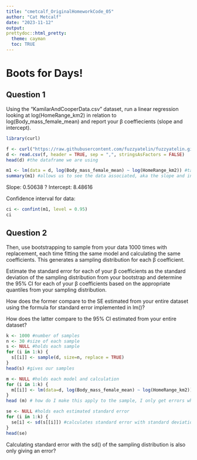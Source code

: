 ```yaml
---
title: "cmetcalf_OriginalHomeworkCode_05"
author: "Cat Metcalf"
date: "2023-11-12"
output: 
prettydoc::html_pretty:
  theme: cayman
  toc: TRUE
---
```


# Boots for Days!

## Question 1

Using the “KamilarAndCooperData.csv” dataset, run a linear regression looking at log(HomeRange_km2) in relation to log(Body_mass_female_mean) and report your β coeffiecients (slope and intercept).

```r
library(curl)

f <- curl("https://raw.githubusercontent.com/fuzzyatelin/fuzzyatelin.github.io/master/AN588_Fall23/KamilarAndCooperData.csv")
d <- read.csv(f, header = TRUE, sep = ",", stringsAsFactors = FALSE)
head(d) #the dataframe we are using
```

```r
m1 <- lm(data = d, log(Body_mass_female_mean) ~ log(HomeRange_km2)) #takes the linear model of the logged data
summary(m1) #allows us to see the data associated, aka the slope and intercept
```
Slope: 0.50638 ? 
Intercept: 8.48616

Confidence interval for data:
```r
ci <- confint(m1, level = 0.95)
ci
```

## Question 2

Then, use bootstrapping to sample from your data 1000 times with replacement, each time fitting the same model and calculating the same coefficients. This generates a sampling distribution for each β coefficient.

Estimate the standard error for each of your β coefficients as the standard deviation of the sampling distribution from your bootstrap and determine the 95% CI for each of your β coefficients based on the appropriate quantiles from your sampling distribution.

How does the former compare to the SE estimated from your entire dataset using the formula for standard error implemented in lm()?

How does the latter compare to the 95% CI estimated from your entire dataset?

```r
k <- 1000 #number of samples
n <- 30 #size of each sample
s <- NULL #holds each sample
for (i in 1:k) {
  s[[i]] <- sample(d, size=n, replace = TRUE)
}
head(s) #gives our samples
```

```r
m <- NULL #holds each model and calculation
for (i in 1:k) {
  m[[i]] <- lm(data=d, log(Body_mass_female_mean) ~ log(HomeRange_km2)) #calculated model from question 1
}
head (m) # how do I make this apply to the sample, I only get errors when trying to apply it using s[[i]] as data?
```

```r
se <- NULL #holds each estimated standard error
for (i in 1:k) {
  se[i] <- sd(s[[i]]) #calculates standard error with standard deviation of the sampling distribution
}
head(se)
```
Calculating standard error with the sd() of the sampling distribution is also only giving an error?
